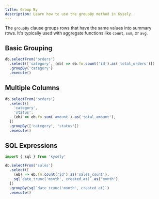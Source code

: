 ```yaml
---
title: Group By
description: Learn how to use the groupBy method in Kysely.
---
```


The `groupBy` clause groups rows that have the same values into summary rows. It's typically used with aggregate functions like `count`, `sum`, or `avg`.

## Basic Grouping

```typescript
db.selectFrom('orders')
  .select(['category', (eb) => eb.fn.count('id').as('total_orders')])
  .groupBy('category')
  .execute()
```

## Multiple Columns

```typescript
db.selectFrom('orders')
  .select([
    'category',
    'status',
    (eb) => eb.fn.sum('amount').as('total_amount'),
  ])
  .groupBy(['category', 'status'])
  .execute()
```

## SQL Expressions

```typescript
import { sql } from 'kysely'

db.selectFrom('sales')
  .select([
    (eb) => eb.fn.count('id').as('sales_count'),
    sql`date_trunc('month', created_at)`.as('month'),
  ])
  .groupBy(sql`date_trunc('month', created_at)`)
  .execute()
```
